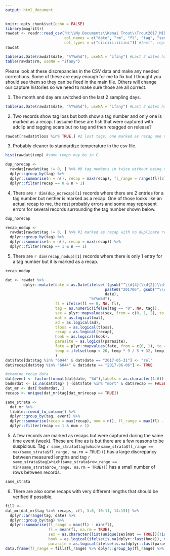 ```yaml
---
output: html_document
---
```


```r
knitr::opts_chunk$set(echo = FALSE)
library(magrittr)
rawdat <- readr::read_csv("H:\\My Documents\\Kenai Trout\\Trout2017_MIDDLE RIVER_nov30.csv",
                          col_names = c("date", "rm", "fl", "tag", "sex", "mat", "ad", "tloss", "recap", "hook", "parasite", "fate", "temp", "tl"),
                          col_types = c("ciiciiiiiiiini")) #text", rep("numeric", 2), "text",  rep("numeric", 10)))
rawdat

table(as.Date(rawdat$date, "%Y%m%d"), useNA = "ifany") #Last 2 dates have month and day switched
table(rawdat$rm, useNA = "ifany")
```

Please look at these discrepancies in the CSV data and make any needed corrections.  Some of these are easy enough for me to fix but I thought you should see them so they can be fixed in the main file. Others will change our capture histories so we need to make sure those are all correct. 

1) The month and day are switched on the last 2 sampling days.
```r
table(as.Date(rawdat$date, "%Y%m%d"), useNA = "ifany") #Last 2 dates have month and day switched
```

2) Two records show tag loss but both show a tag number and only one is marked as a recap.  I assume these are fish that were captured with adclip and tagging scars but no tag and then retagged on release?
```r
rawdat[rawdat$tloss %in% TRUE,] #2 lost tags, one marked as recap one not.
```

3) Probably cleaner to standardize temperature in the csv file.
```r
hist(rawdat$temp) #some temps may be in C.

dup_norecap <-
  rawdat[rawdat$tag != 0, ] %>% #9 tag numbers in twice without being marked as recap
  dplyr::group_by(tag) %>% 
  dplyr::summarise(n = n(), recap = max(recap), fl_range = range(fl)[2] - range(fl)[1]) %>% 
  dplyr::filter(recap == 0 & n > 1)
```

4) There are `r dim(dup_norecap)[1]` records where there are 2 entries for a tag number but neither is marked as a recap.  One of those looks like an actual recap to me, the rest probably errors and some may represent errors for several records surrounding the tag number shown below.
```r
dup_norecap

recap_nodup <-
  rawdat[rawdat$tag != 0, ] %>% #1 marked as recap with no duplicate record
  dplyr::group_by(tag) %>% 
  dplyr::summarise(n = n(), recap = max(recap)) %>% 
  dplyr::filter(recap == 1 & n == 1)
```

5) There are `r dim(recap_nodup)[1]` records where there is only 1 entry for a tag number but it is marked as a recap.  
```r
recap_nodup

dat <- rawdat %>%
        dplyr::mutate(date = as.Date(ifelse(!(gsub("^\\d{4}(\\d{2})\\d{2}", "\\1", date) %in% c("05", "06")),
                                            paste0("201706", gsub("^\\d{4}(\\d{2})\\d{2}", "\\1", date)),
                                            date),
                                     "%Y%m%d"),
                      fl = ifelse(fl == 0, NA, fl),
                      tag = as.numeric(ifelse(tag == "0", NA, tag)),
                      sex = plyr::mapvalues(sex, from = c(0, 1, 2), to = c("U", "M", "F")),
                      mat = as.logical(mat),
                      ad = as.logical(ad),
                      tloss = as.logical(tloss),
                      recap = as.logical(recap),
                      hook = as.logical(hook),
                      parasite = as.logical(parasite),
                      fate = plyr::mapvalues(fate, from = c(0, 1), to = c("rel", "mort")),
                      temp = ifelse(temp < 20, temp * 9 / 5 + 32, temp)
                      )
dat$fate[dat$tag %in% "6044" & dat$date == "2017-05-31"] <- "rel"
dat$recap[dat$tag %in% "6044" & dat$date == "2017-06-06"] <- TRUE

#examine recap data
dat$event <- factor(format(dat$date, "%W"),labels = as.character(1:6))
badmrdat <- is.na(dat$tag) | (dat$fate %in% "mort" & dat$recap == FALSE)
dat_mr <- dat[!badmrdat, ]
recaps <- unique(dat_mr$tag[dat_mr$recap == TRUE])

same_strata <-
  dat_mr %>% 
  tibble::rowid_to_column() %>%
  dplyr::group_by(tag, event) %>% 
  dplyr::summarise(recap = max(recap), num = n(), fl_range = max(fl) - min(fl), row_range = max(rowid) - min(rowid)) %>% 
  dplyr::filter(recap == 1 & num > 1)
```

5) A few records are marked as recaps but were captured during the same time event (week).  These are fine as is but there are a few reasons to be suspicious.  Tag `r same_strata$tag[which(same_strata$fl_range == max(same_strata$fl_range, na.rm = TRUE))]` has a large discrepancy between measured lengths and tag `r same_strata$tag[which(same_strata$row_range == min(same_strata$row_range, na.rm = TRUE))]` has a small number of rows between records.
```r
same_strata
```

6) There are also some recaps with very different lengths that should be verified if possible.
```r
fill <-
dat_mr[dat_mr$tag %in% recaps, c(1, 3:6, 10:11, 14:15)] %>%
  dplyr::arrange(tag, date) %>%
  dplyr::group_by(tag) %>%
  dplyr::summarise(fl_range = max(fl) - min(fl),
                   fl = mean(fl, na.rm = TRUE),
                   sex = as.character(list(unique(sex[mat == TRUE])[!is.na(unique(sex[mat == TRUE]))])),
                   hook = as.logical(ifelse(is.na(dplyr::last(hook)), max(hook, na.rm = TRUE), dplyr::last(hook))),
                   parasite = as.logical(ifelse(is.na(dplyr::last(parasite)), max(parasite, na.rm = TRUE), dplyr::last(parasite))))
data.frame(fl_range = fill$fl_range) %>% dplyr::group_by(fl_range) %>% dplyr::summarise(num = n())
```
